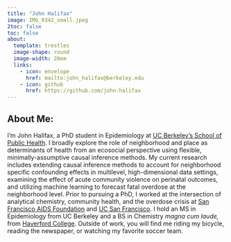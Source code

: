```yaml
---
title: "John Halifax"
image: IMG_0342_small.jpeg
2toc: false
toc: false
about: 
  template: trestles
  image-shape: round
  image-width: 20em
  links:
    - icon: envelope
      href: mailto:john_halifax@berkeley.edu
    - icon: github
      href: https://github.com/john-halifax
---
```


## About Me:

I'm John Halifax, a PhD student in Epidemiology at [UC Berkeley’s School of Public Health](https://publichealth.berkeley.edu/). I broadly explore the role of neighborhood and place as determinants of health from an ecosocial perspective using flexible, minimally-assumptive causal inference methods. My current research includes extending causal inference methods to account for neighborhood specific confounding effects in multilevel, high-dimensional data settings, examining the effect of acute community violence on perinatal outcomes, and utilizing machine learning to forecast fatal overdose at the neighborhood level. Prior to pursuing a PhD, I worked at the intersection of analytical chemistry, community health, and the overdose crisis at [San Francisco AIDS Foundation](https://www.sfaf.org/) and [UC San Francisco](https://www.ucsf.edu/). I hold an MS in Epidemiology from UC Berkeley and a BS in Chemistry $\textit{magna cum laude,}$ from [Haverford College](https://www.haverford.edu/). Outside of work, you will find me riding my bicycle, reading the newspaper, or watching my favorite soccer team.
